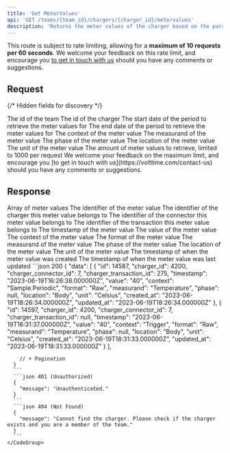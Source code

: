 ```yaml
---
title: 'Get MeterValues'
api: 'GET /teams/{team_id}/chargers/{charger_id}/metervalues'
description: 'Returns the meter values of the charger based on the parameters'
---
```

<Note>This route is subject to rate limiting, allowing for a **maximum of 10 requests per 60 seconds**. We welcome your feedback on this rate limit, and encourage you [to get in touch with us](https://volttime.com/contact-us) should you have any comments or suggestions.</Note>

## Request
{/* Hidden fields for discovery */}
<ParamField path="team_id" type="integer" hidden required />
<ParamField path="charger_id" type="integer" hidden required />
<ParamField query="date_from" type="datetime" hidden required />
<ParamField query="date_to" type="datetime" hidden required />
<ParamField query="context" type="Context" hidden />
<ParamField query="measurand" type="Measurand" hidden />
<ParamField query="phase" type="Phase" hidden />
<ParamField query="location" type="Location" hidden />
<ParamField query="unit" type="Unit" hidden />
<ParamField query="limit" type="integer" hidden />

<Tabs>
  <Tab title="Path">
    <ParamField path="team_id" type="integer" required>
      The id of the team
    </ParamField>
    <ParamField path="team_id" type="integer" required>
      The id of the charger
    </ParamField>
  </Tab>
  <Tab title="Query">
    <ParamField query="date_from" type="datetime" required>
      The start date of the period to retrieve the meter values for
    </ParamField>
    <ParamField query="date_to" type="datetime" required>
      The end date of the period to retrieve the meter values for
    </ParamField>
    <ParamField query="context" type="Context">
      The context of the meter value
      <Snippet file="types/Charger/MeterValues/Context.mdx" />
    </ParamField>
    <ParamField query="measurand" type="Measurand">
      The measurand of the meter value
      <Snippet file="types/Charger/MeterValues/Measurand.mdx" />
    </ParamField>
    <ParamField query="phase" type="Phase">
      The phase of the meter value
      <Snippet file="types/Charger/MeterValues/Phase.mdx" />
    </ParamField>
    <ParamField query="location" type="Location">
      The location of the meter value
      <Snippet file="types/Charger/MeterValues/Location.mdx" />
    </ParamField>
    <ParamField query="unit" type="Unit">
      The unit of the meter value
      <Snippet file="types/Charger/MeterValues/Unit.mdx" />
    </ParamField>
    <ParamField query="limit" default="25" type="integer">
      The amount of meter values to retrieve, limited to 1000 per request 
      <Info>We welcome your feedback on the maximum limit, and encourage you [to get in touch with us](https://volttime.com/contact-us) should you have any comments or suggestions.</Info>
    </ParamField>
  </Tab>
</Tabs>

## Response
<Tabs>
  <Tab title="Data">
    <ResponseField name="data" type="MeterValue[]">
      Array of meter values
      <Expandable title="MeterValue">
        <ResponseField name="id" type="integer">
          The identifier of the meter value
        </ResponseField>
        <ResponseField name="charger_id" type="integer">
          The identifier of the charger this meter value belongs to
        </ResponseField>
        <ResponseField name="charger_connector_id" type="?integer">
          The identifier of the connector this meter value belongs to
        </ResponseField>
        <ResponseField name="charger_transaction_id" type="?integer">
          The identifier of the transaction this meter value belongs to
        </ResponseField>
        <ResponseField name="timestamp" type="string">
          The timestamp of the meter value
        </ResponseField>
        <ResponseField name="value" type="string">
          The value of the meter value
        </ResponseField>
        <ResponseField name="context" type="Context">
          The context of the meter value
          <Snippet file="types/Charger/MeterValues/Context.mdx" />
        </ResponseField>
        <ResponseField name="format" type="Format">
          The format of the meter value
          <Snippet file="types/Charger/MeterValues/Format.mdx" />
        </ResponseField>
        <ResponseField name="measurand" type="Measurand">
          The measurand of the meter value
          <Snippet file="types/Charger/MeterValues/Measurand.mdx" />
        </ResponseField>
        <ResponseField name="phase" type="?Phase">
          The phase of the meter value
          <Snippet file="types/Charger/MeterValues/Phase.mdx" />
        </ResponseField>
        <ResponseField name="location" type="Location">
          The location of the meter value
          <Snippet file="types/Charger/MeterValues/Location.mdx" />
        </ResponseField>
        <ResponseField name="unit" type="Unit">
          The unit of the meter value
          <Snippet file="types/Charger/MeterValues/Unit.mdx" />
        </ResponseField>
        <ResponseField name="created_at" type="string">
          The timestamp of when the meter value was created
        </ResponseField>
        <ResponseField name="updated_at" type="string">
          The timestamp of when the meter value was last updated
        </ResponseField>
      </Expandable>
    </ResponseField>
  </Tab>
  <Tab title="Example">
    <CodeGroup>
      ```json 200
      {
        "data": [
          {
              "id": 14587,
              "charger_id": 4200,
              "charger_connector_id": 7,
              "charger_transaction_id": 275,
              "timestamp": "2023-06-19T16:26:38.000000Z",
              "value": "40",
              "context": "Sample.Periodic",
              "format": "Raw",
              "measurand": "Temperature",
              "phase": null,
              "location": "Body",
              "unit": "Celsius",
              "created_at": "2023-06-19T18:26:34.000000Z",
              "updated_at": "2023-06-19T18:26:34.000000Z"
          },
          {
              "id": 14597,
              "charger_id": 4200,
              "charger_connector_id": 7,
              "charger_transaction_id": null,
              "timestamp": "2023-06-19T16:31:37.000000Z",
              "value": "40",
              "context": "Trigger",
              "format": "Raw",
              "measurand": "Temperature",
              "phase": null,
              "location": "Body",
              "unit": "Celsius",
              "created_at": "2023-06-19T18:31:33.000000Z",
              "updated_at": "2023-06-19T18:31:33.000000Z"
          }
        ],

        // + Pagination
      } 
      ```
      ```json 401 (Unauthorized)
      {
        "message": "Unauthenticated."
      }
      ```
      ```json 404 (Not Found)
      {
        "message": "Cannot find the charger. Please check if the charger exists and you are a member of the team."
      }
      ```
    </CodeGroup>
  </Tab>
</Tabs>
